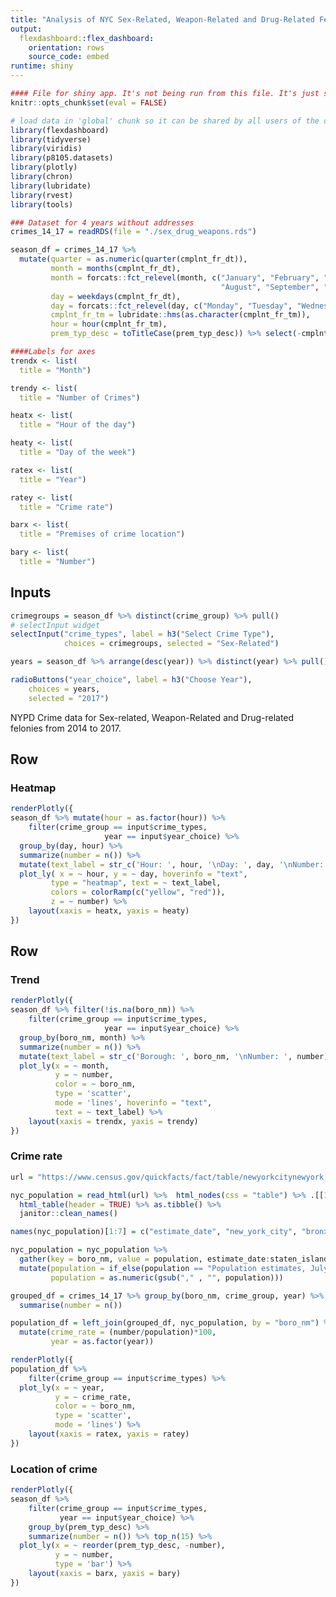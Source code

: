 ```yaml
---
title: "Analysis of NYC Sex-Related, Weapon-Related and Drug-Related Felonies"
output: 
  flexdashboard::flex_dashboard:
    orientation: rows
    source_code: embed
runtime: shiny
---
```



```r
#### File for shiny app. It's not being run from this file. It's just showing the code. 
knitr::opts_chunk$set(eval = FALSE)
```


```r
# load data in 'global' chunk so it can be shared by all users of the dashboard
library(flexdashboard)
library(tidyverse)
library(viridis)
library(p8105.datasets)
library(plotly)
library(chron)
library(lubridate)
library(rvest)
library(tools)

```

```r
### Dataset for 4 years without addresses
crimes_14_17 = readRDS(file = "./sex_drug_weapons.rds")

season_df = crimes_14_17 %>% 
  mutate(quarter = as.numeric(quarter(cmplnt_fr_dt)),
         month = months(cmplnt_fr_dt),
         month = forcats::fct_relevel(month, c("January", "February", "March", "April", "May", "June", "July",
                                               "August", "September", "October", "November", "December")),
         day = weekdays(cmplnt_fr_dt),
         day = forcats::fct_relevel(day, c("Monday", "Tuesday", "Wednesday", "Thursday", "Friday", "Saturday", "Sunday")),
         cmplnt_fr_tm = lubridate::hms(as.character(cmplnt_fr_tm)),
         hour = hour(cmplnt_fr_tm),
         prem_typ_desc = toTitleCase(prem_typ_desc)) %>% select(-cmplnt_fr_tm)

####Labels for axes
trendx <- list(
  title = "Month")

trendy <- list(
  title = "Number of Crimes")

heatx <- list(
  title = "Hour of the day")

heaty <- list(
  title = "Day of the week")

ratex <- list(
  title = "Year")

ratey <- list(
  title = "Crime rate")

barx <- list(
  title = "Premises of crime location")

bary <- list(
  title = "Number")
```


Inputs {.sidebar}
-----------------------------------------------------------------------

```r

crimegroups = season_df %>% distinct(crime_group) %>% pull()
# selectInput widget
selectInput("crime_types", label = h3("Select Crime Type"),
            choices = crimegroups, selected = "Sex-Related")

years = season_df %>% arrange(desc(year)) %>% distinct(year) %>% pull()

radioButtons("year_choice", label = h3("Choose Year"),
    choices = years, 
    selected = "2017")
```

NYPD Crime data for Sex-related, Weapon-Related and Drug-related felonies 
from 2014 to 2017. 


Row
-----------------------------------------------------------------------

### Heatmap
    
```r
renderPlotly({
season_df %>% mutate(hour = as.factor(hour)) %>% 
    filter(crime_group == input$crime_types,
                     year == input$year_choice) %>% 
  group_by(day, hour) %>% 
  summarize(number = n()) %>% 
  mutate(text_label = str_c('Hour: ', hour, '\nDay: ', day, '\nNumber: ', number)) %>% 
  plot_ly( x = ~ hour, y = ~ day, hoverinfo = "text",
         type = "heatmap", text = ~ text_label,
         colors = colorRamp(c("yellow", "red")),
         z = ~ number) %>% 
    layout(xaxis = heatx, yaxis = heaty)
})
```


Row {.tabset}
-----------------------------------------------------------------------

### Trend
    
```r
renderPlotly({
season_df %>% filter(!is.na(boro_nm)) %>% 
    filter(crime_group == input$crime_types,
                     year == input$year_choice) %>% 
  group_by(boro_nm, month) %>% 
  summarize(number = n()) %>% 
  mutate(text_label = str_c('Borough: ', boro_nm, '\nNumber: ', number)) %>% 
  plot_ly(x = ~ month, 
          y = ~ number, 
          color = ~ boro_nm, 
          type = 'scatter', 
          mode = 'lines', hoverinfo = "text",
          text = ~ text_label) %>% 
    layout(xaxis = trendx, yaxis = trendy)
})
```
   
### Crime rate

```r
url = "https://www.census.gov/quickfacts/fact/table/newyorkcitynewyork,bronxcountybronxboroughnewyork,kingscountybrooklynboroughnewyork,newyorkcountymanhattanboroughnewyork,queenscountyqueensboroughnewyork,richmondcountystatenislandboroughnewyork/PST045217"

nyc_population = read_html(url) %>%  html_nodes(css = "table") %>% .[[1]] %>% 
  html_table(header = TRUE) %>% as.tibble() %>% 
  janitor::clean_names()

names(nyc_population)[1:7] = c("estimate_date", "new_york_city", "bronx", "brooklyn", "manhattan", "queens", "staten_island")

nyc_population = nyc_population %>% 
  gather(key = boro_nm, value = population, estimate_date:staten_island) %>% 
  mutate(population = if_else(population == "Population estimates, July 1, 2017,  (V2017)", "2017", population),
         population = as.numeric(gsub("," , "", population)))

grouped_df = crimes_14_17 %>% group_by(boro_nm, crime_group, year) %>% 
  summarise(number = n())

population_df = left_join(grouped_df, nyc_population, by = "boro_nm") %>% 
  mutate(crime_rate = (number/population)*100,
         year = as.factor(year))

renderPlotly({
population_df %>% 
    filter(crime_group == input$crime_types) %>% 
  plot_ly(x = ~ year, 
          y = ~ crime_rate, 
          color = ~ boro_nm, 
          type = 'scatter', 
          mode = 'lines') %>% 
    layout(xaxis = ratex, yaxis = ratey)
})

```

### Location of crime

```r

renderPlotly({
season_df %>% 
    filter(crime_group == input$crime_types,
           year == input$year_choice) %>% 
    group_by(prem_typ_desc) %>%
    summarize(number = n()) %>% top_n(15) %>% 
  plot_ly(x = ~ reorder(prem_typ_desc, -number),
          y = ~ number,
          type = 'bar') %>% 
    layout(xaxis = barx, yaxis = bary)
})
```

